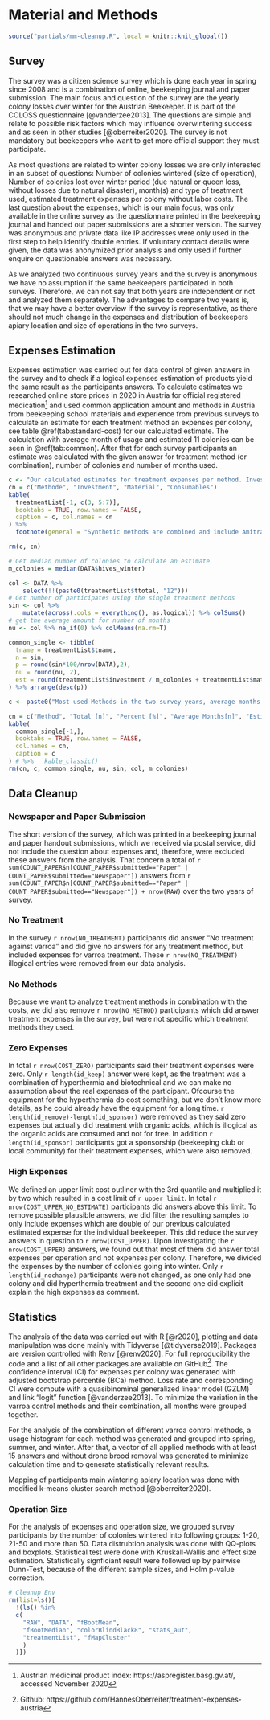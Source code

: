 # Material and Methods

```r
source("partials/mm-cleanup.R", local = knitr::knit_global())
```

## Survey

The survey was a citizen science survey which is done each year in spring since 2008 and is a combination of online, beekeeping journal and paper submission. The main focus and question of the survey are the yearly colony losses over winter for the Austrian Beekeeper. It is part of the COLOSS questionnaire [@vanderzee2013]. The questions are simple and relate to possible risk factors which may influence overwintering success and as seen in other studies [@oberreiter2020]. The survey is not mandatory but beekeepers who want to get more official support they must participate. 

As most questions are related to winter colony losses we are only interested in an subset of questions: Number of colonies wintered (size of operation), Number of colonies lost over winter period (due natural or queen loss, without losses due to natural disaster), month(s) and type of treatment used, estimated treatment expenses per colony without labor costs. The last question about the expenses, which is our main focus, was only available in the online survey as the questionnaire printed in the beekeeping journal and handed out paper submissions are a shorter version. The survey was anonymous and private data like IP addresses were only used in the first step to help identify double entries. If voluntary contact details were given, the data was anonymized prior analysis and only used if further enquire on questionable answers was necessary.

As we analyzed two continuous survey years and the survey is anonymous we have no assumption if the same beekeepers participated in both surveys. Therefore, we can not say that both years are independent or not and analyzed them separately. The advantages to compare two years is, that we may have a better overview if the survey is representative, as there should not much change in the expenses and distribution of beekeepers apiary location and size of operations in the two surveys.

## Expenses Estimation

Expenses estimation was carried out for data control of given answers in the survey and to check if a logical expenses estimation of products yield the same result as the participants answers. To calculate estimates we researched online store prices in 2020 in Austria for official registered medication^[Austrian medicinal product index: https://aspregister.basg.gv.at/, accessed November 2020] and used common application amount and methods in Austria from beekeeping school materials and experience from previous surveys to calculate an estimate for each treatment method an expenses per colony, see table \@ref(tab:standard-cost) for our calculated estimate. The calculation with average month of usage and estimated 11 colonies can be seen in \@ref(tab:common). After that for each survey participants an estimate was calculated with the given answer for treatment method (or combination), number of colonies and number of months used.

```r
c <- "Our calculated estimates for treatment expenses per method. Investments can be used long term (we calculate 10 years, eg. Hyperthermia) and are divided by the number of colonies. Material can also be used long term (7 years, eg. Queen Cages) but needs to be bought for each colony. Consumables are used for each colony (eg. Formic Acid Long Term, 200ml)."
cn = c("Methode", "Investment", "Material", "Consumables")
kable(
  treatmentList[-1, c(3, 5:7)],
  booktabs = TRUE, row.names = FALSE,
  caption = c, col.names = cn
) %>%
  footnote(general = "Synthetic methods are combined and include Amitraz, Coumaphos, and other synthetic methods'; Other biotechnical methods do not include drone brood removal or hypothermia; and Another method excludes synthetic methods.")

rm(c, cn)
```

```r
# Get median number of colonies to calculate an estimate
m_colonies = median(DATA$hives_winter)

col <- DATA %>% 
    select(!!(paste0(treatmentList$ttotal, "12")))
# Get number of participates using the single treatment methods
sin <- col %>% 
    mutate(across(.cols = everything(), as.logical)) %>% colSums()
# get the average amount for number of months
nu <- col %>% na_if(0) %>% colMeans(na.rm=T)

common_single <- tibble(
  tname = treatmentList$tname,
  n = sin,
  p = round(sin*100/nrow(DATA),2),
  nu = round(nu, 2),
  est = round(treatmentList$investment / m_colonies + treatmentList$material + treatmentList$consumables*nu, 2)
) %>% arrange(desc(p))

c <- paste0("Most used Methods in the two survey years, average months indicating the average of months this methods was used. Estimated costs are calculated with ", m_colonies, " colonies, which represents the median number of colonies in our survey, and the average months of usage.")

cn = c("Method", "Total [n]", "Percent [%]", "Average Months[n]", "Estimated Costs")
kable(
  common_single[-1,],
  booktabs = TRUE, row.names = FALSE,
  col.names = cn,
  caption = c
) # %>%   kable_classic()
rm(cn, c, common_single, nu, sin, col, m_colonies)
```


## Data Cleanup

### Newspaper and Paper Submission

The short version of the survey, which was printed in a beekeeping journal and paper handout submissions, which we received via postal service, did not include the question about expenses and, therefore, were excluded these answers from the analysis. That concern a total of `r sum(COUNT_PAPER$n[COUNT_PAPER$submitted=="Paper" | COUNT_PAPER$submitted=="Newspaper"])` answers from `r sum(COUNT_PAPER$n[COUNT_PAPER$submitted=="Paper" | COUNT_PAPER$submitted=="Newspaper"]) + nrow(RAW)` over the two years of survey.

### No Treatment

In the survey `r nrow(NO_TREATMENT)` participants did answer "No treatment against varroa" and did give no answers for any treatment method, but included expenses for varroa treatment. These `r nrow(NO_TREATMENT)` illogical entries were removed from our data analysis.

### No Methods

Because we want to analyze treatment methods in combination with the costs, we did also remove `r nrow(NO_METHOD)` participants which did answer treatment expenses in the survey, but were not specific which treatment methods they used. 

### Zero Expenses

In total `r nrow(COST_ZERO)` participants said their treatment expenses were zero. Only `r length(id_keep)` answer were kept, as the treatment was a combination of hyperthermia and biotechnical and we can make no assumption about the real expenses of the participant. Ofcourse the equipment for the hyperthermia do cost something, but we don't know more details, as he could already have the equipment for a long time. `r length(id_remove)-length(id_sponsor)` were removed as they said zero expenses but actually did treatment with organic acids, which is illogical as the organic acids are consumed and not for free. In addition `r length(id_sponsor)` participants got a sponsorship (beekeeping club or local community) for their treatment expenses, which were also removed.

### High Expenses

We defined an upper limit cost outliner with the 3rd quantile and multiplied it by two which resulted in a cost limit of `r upper_limit`. In total `r nrow(COST_UPPER_NO_ESTIMATE)` participants did answers above this limit. To remove possible plausible answers, we did filter the resulting samples to only include expenses which are double of our previous calculated estimated expense for the individual beekeeper. This did reduce the survey answers in question to `r nrow(COST_UPPER)`. Upon investigating the `r nrow(COST_UPPER)` answers, we found out that most of them did answer total expenses per operation and not expenses per colony. Therefore, we divided the expenses by the number of colonies going into winter. Only `r length(id_nochange)` participants were not changed, as one only had one colony and did hyperthermia treatment and the second one did explicit explain the high expenses as comment.

## Statistics

The analysis of the data was carried out with R [@r2020], plotting and data manipulation was done mainly with Tidyverse [@tidyverse2019]. Packages are version controlled with Renv [@renv2020]. For full reproducibility the code and a list of all other packages are available on GitHub^[Github: https://github.com/HannesOberreiter/treatment-expenses-austria]. The confidence interval (CI) for expenses per colony was generated with adjusted bootstrap percentile (BCa) method. Loss rate and corresponding CI were compute with a quasibinominal generalized linear model (GZLM) and link “logit” function [@vanderzee2013]. To minimize the variation in the varroa control methods and their combination, all months were grouped together. 


For the analysis of the combination of different varroa control methods, a usage histogram for each method was generated and grouped into spring, summer, and winter. After that, a vector of all applied methods with at least 15 answers and without drone brood removal was generated to minimize calculation time and to generate statistically relevant results. 

Mapping of participants main wintering apiary location was done with modified k-means cluster search method [@oberreiter2020].

### Operation Size

For the analysis of expenses and operation size, we grouped survey participants by the number of colonies wintered into following groups: 1-20, 21-50 and more than 50. Data distrubtion analysis was done with QQ-plots and boxplots. Statistical test were done with Kruskall-Wallis and effect size estimation. Statistically signficiant result were followed up by pairwise Dunn-Test, because of the different sample sizes, and Holm p-value correction.


```r
# Cleanup Env
rm(list=ls()[
  !(ls() %in%
  c(
    "RAW", "DATA", "fBootMean",
    "fBootMedian", "colorBlindBlack8", "stats_aut",
    "treatmentList", "fMapCluster"
    )
  )])
```




